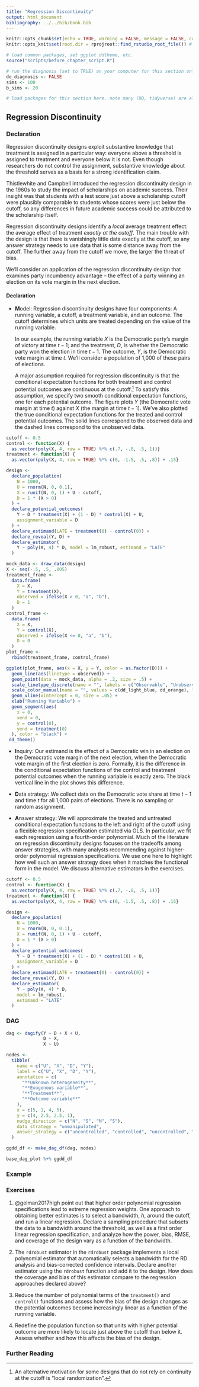 ```yaml
---
title: "Regression Discontinuity"
output: html_document
bibliography: ../../bib/book.bib 
---
```


<!-- note do_bookdown is set in index.rmd, so we know if you're running just this .Rmd or compiling the book-->
```r
knitr::opts_chunk$set(echo = TRUE, warning = FALSE, message = FALSE, cache = FALSE)
knitr::opts_knit$set(root.dir = rprojroot::find_rstudio_root_file()) # files are all relative to RStudio project home
```

```r
# load common packages, set ggplot ddtheme, etc.
source("scripts/before_chapter_script.R")
```

<!-- start post here, do not edit above -->

```r
# run the diagnosis (set to TRUE) on your computer for this section only before pushing to Github. no diagnosis will ever take place on github.
do_diagnosis <- FALSE
sims <- 100
b_sims <- 20
```

```r
# load packages for this section here. note many (DD, tidyverse) are already available, see scripts/package-list.R
```

## Regression Discontinuity {#RDD}

### Declaration

Regression discontinuity designs exploit substantive knowledge that treatment is assigned in a particular way: everyone above a threshold is assigned to treatment and everyone below it is not. Even though researchers do not control the assignment, substantive knowledge about the threshold serves as a basis for a strong identification claim.

Thistlewhite and Campbell introduced the regression discontinuity design in the 1960s to study the impact of scholarships on academic success. Their insight was that students with a test score just above a scholarship cutoff were plausibly comparable to students whose scores were just below the cutoff, so any differences in future academic success could be attributed to the scholarship itself.

Regression discontinuity designs identify a *local* average treatment effect: the average effect of treatment *exactly at the cutoff*. The main trouble with the design is that there is vanishingly little data exactly at the cutoff, so any answer strategy needs to use data that is some distance away from the cutoff. The further away from the cutoff we move, the larger the threat of bias.

We'll consider an application of the regression discontinuity design that examines party incumbency advantage -- the effect of a party winning an election on its vote margin in the next election.

#### Declaration

  - **M**odel: Regression discontinuity designs have four components: A running variable, a cutoff, a treatment variable, and an outcome. The cutoff determines which units are treated depending on the value of the running variable.
  
    In our example, the running variable $X$ is the Democratic party's margin of victory at time $t-1$; and the treatment, $D$, is whether the Democratic party won the election in time $t-1$. The outcome, $Y$, is the Democratic vote margin at time $t$. We'll consider a population of 1,000 of these pairs of elections.
    
    A major assumption required for regression discontinuity is that the conditional expectation functions for both treatment and control potential outcomes are continuous at the cutoff.^[An alternative motivation for some designs that do not rely on continuity at the cutoff is "local randomization".] To satisfy this assumption, we specify two smooth conditional expectation functions, one for each potential outcome. The figure plots $Y$ (the Democratic vote margin at time $t$) against $X$ (the margin at time $t-1$). We've also plotted the true conditional expectation functions for the treated and control potential outcomes. The solid lines correspond to the observed data and the dashed lines correspond to the unobserved data.
    
```r

cutoff <- 0.5
control <- function(X) {
  as.vector(poly(X, 4, raw = TRUE) %*% c(.7, -.8, .5, 1))}
treatment <- function(X) {
  as.vector(poly(X, 4, raw = TRUE) %*% c(0, -1.5, .5, .8)) + .15}

design <-
  declare_population(
    N = 1000,
    U = rnorm(N, 0, 0.1),
    X = runif(N, 0, 1) + U - cutoff,
    D = 1 * (X > 0)
  ) +
  declare_potential_outcomes(
    Y ~ D * treatment(X) + (1 - D) * control(X) + U,
    assignment_variable = D
  ) +
  declare_estimand(LATE = treatment(0) - control(0)) +
  declare_reveal(Y, D) +
  declare_estimator(
    Y ~ poly(X, 4) * D, model = lm_robust, estimand = "LATE"
  )

mock_data <- draw_data(design)
X <- seq(-.5, .5, .005)
treatment_frame <-
  data.frame(
    X = X,
    Y = treatment(X),
    observed = ifelse(X > 0, "a", "b"),
    D = 1
  )
control_frame <-
  data.frame(
    X = X,
    Y = control(X),
    observed = ifelse(X <= 0, "a", "b"),
    D = 0
  )
plot_frame <-
  rbind(treatment_frame, control_frame)
```

```r
ggplot(plot_frame, aes(x = X, y = Y, color = as.factor(D))) +
  geom_line(aes(linetype = observed)) +
  geom_point(data = mock_data, alpha = .2, size = .5) +
  scale_linetype_discrete(name = "", labels = c("Observable", "Unobservable")) +
  scale_color_manual(name = "", values = c(dd_light_blue, dd_orange), labels = c("Untreated","Treated")) +
  geom_vline(xintercept = 0, size = .05) +
  xlab("Running Variable") +
  geom_segment(aes(
    x = 0,
    xend = 0,
    y = control(0),
    yend = treatment(0)
  ), color = "black") +
 dd_theme()
```

- **I**nquiry: Our estimand is the effect of a Democratic win in an election on the Democratic vote margin of the next election, when the Democratic vote margin of the first election is zero. Formally, it is the difference in the conditional expectation functions of the control and treatment potential outcomes when the running variable is exactly zero. The black vertical line in the plot shows this difference.

- **D**ata strategy: We collect data on the Democratic vote share at time $t-1$ and time $t$ for all 1,000 pairs of elections. There is no sampling or random assignment.

- **A**nswer strategy: We will approximate the treated and untreated conditional expectation functions to the left and right of the cutoff using a flexible regression specification estimated via OLS. In particular, we fit each regression using a fourth-order polynomial. Much of the literature on regression discontinuity designs focuses on the tradeoffs among answer strategies, with many analysts recommending against higher-order polynomial regression specifications. We use one here to highlight how well such an answer strategy does when it matches the functional form in the model. We discuss alternative estimators in the exercises. 

```r
cutoff <- 0.5
control <- function(X) {
  as.vector(poly(X, 4, raw = TRUE) %*% c(.7, -.8, .5, 1))}
treatment <- function(X) {
  as.vector(poly(X, 4, raw = TRUE) %*% c(0, -1.5, .5, .8)) + .15}

design <-
  declare_population(
    N = 1000,
    U = rnorm(N, 0, 0.1),
    X = runif(N, 0, 1) + U - cutoff,
    D = 1 * (X > 0)
  ) +
  declare_potential_outcomes(
    Y ~ D * treatment(X) + (1 - D) * control(X) + U, 
    assignment_variable = D
  ) +
  declare_estimand(LATE = treatment(0) - control(0)) +
  declare_reveal(Y, D) +
  declare_estimator(
    Y ~ poly(X, 4) * D, 
    model = lm_robust, 
    estimand = "LATE"
  )
```


### DAG

```r
dag <- dagify(Y ~ D + X + U,
              D ~ X,
              X ~ U)

nodes <-
  tibble(
    name = c("U", "X", "D", "Y"),
    label = c("U", "X", "D", "Y"),
    annotation = c(
      "**Unknown heterogeneity**",
      "**Exogenous variable**",
      "**Treatment**",
      "**Outcome variable**"
    ),
    x = c(5, 1, 4, 5),
    y = c(4, 2.5, 2.5, 1), 
    nudge_direction = c("N", "S", "N", "S"),
    data_strategy = "unmanipulated",
    answer_strategy = c("uncontrolled", "controlled", "uncontrolled", "uncontrolled")
  )

ggdd_df <- make_dag_df(dag, nodes)

base_dag_plot %+% ggdd_df
```

### Example


### Exercises

1. @gelman2017high point out that higher order polynomial regression specifications lead to extreme regression weights. One approach to obtaining better estimates is to select a bandwidth, $h$, around the cutoff, and run a linear regression. Declare a sampling procedure that subsets the data to a bandwidth around the threshold, as well as a first order linear regression specification, and analyze how the power, bias, RMSE, and coverage of the design vary as a function of the bandwidth. 
  
2. The `rdrobust` estimator in the `rdrobust` package implements a local polynomial estimator that automatically selects a bandwidth for the RD analysis and bias-corrected confidence intervals. Declare another estimator using the `rdrobust` function and add it to the design. How does the coverage and bias of this estimator compare to the regression approaches declared above?

3. Reduce the number of polynomial terms of the `treatment()` and `control()` functions and assess how the bias of the design changes as the potential outcomes become increasingly linear as a function of the running variable.
  
4. Redefine the population function so that units with higher potential outcome are more likely to locate just above the cutoff than below it. Assess whether and how this affects the bias of the design.

### Further Reading

<!-- Since its rediscovery by social scientists in the late 1990s, the regression discontinuity design has been widely used to study diverse causal effects such as: prison on recidivism (@Ojmarrh2017); China's one child policy on human capital (@qin2017); eligibility for World Bank loans on political liberalization (@carnegie2017international); and anti-discrimination laws on minority employment (@hahn1999evaluating). -->

<!-- We've discussed a "sharp" regression discontinuity design in which all units above the threshold were treated and all units below were untreated. In fuzzy regression discontinuity designs, some units above the cutoff remain untreated or some units below take treatment. This setting is analogous to experiments that experience noncompliance and may require instrumental variables approaches to the answer strategy. -->

<!-- Geographic regression discontinuity designs use distance to a border as the running variable: units on one side of the border are treated and units on the other are untreated. @keele2016natural use such a design to study whether voters are more likely to turn out when they have the opportunity to vote directly on legislation on so-called ballot initiatives. A complication of this design is how to measure distance to the border in two dimensions. -->

<!-- - @sekhon2016understanding -->
<!-- - @delacuesta2016 -->


